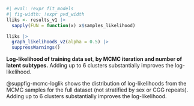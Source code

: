 ::: {#suppfig-mcmc-loglik}

```r
#| eval: !expr fit_models
#| fig-width: !expr pvd_width
lliks <- results_v1 |>
  sapply(FUN = function(x) x$samples_likelihood)

lliks |>
  graph_likelihoods_v2(alpha = 0.5) |>
  suppressWarnings()

```

**Log-likelihood of training data set**,
**by MCMC iteration and number of latent subtypes.**
Adding up to 6 clusters substantially improves the log-likelihood.

:::

@suppfig-mcmc-loglik shows the distribution of log-likelihoods
from the MCMC samples for the full dataset
(not stratified by sex or CGG repeats).
Adding up to 6 clusters substantially improves the log-likelihood.
